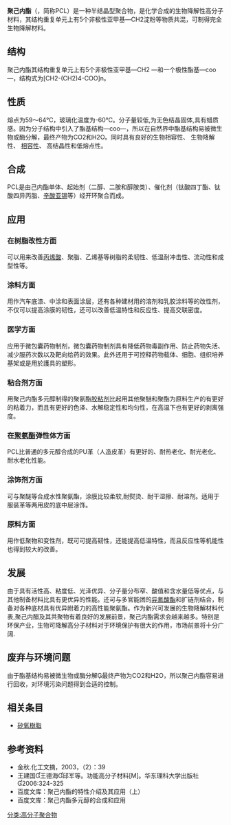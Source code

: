 {{multiple issues|
{{expand|time=2016-03-25T07:32:30+00:00}}
{{expert|time=2016-03-25T07:32:30+00:00}}
{{no footnotes|time=2016-03-25T07:32:30+00:00}}
}}
'''聚己内酯'''（{{lang-en|polycaprolactone}}，简称PCL）是一种半结晶型聚合物，是化学合成的生物降解性高分子材料，其结构重复单元上有5个非极性亚甲基—CH2淀粉等物质共混，可制得完全生物降解材料。
==结构==
聚己内酯其结构重复单元上有5个非极性亚甲基—CH2 —和一个极性酯基—coo—，结构式为[CH2-(CH2)4-COO]n。
==性质==
熔点为59～64℃，玻璃化温度为-60℃。分子量较低,为无色结晶固体,具有蜡质感。因为分子结构中引入了酯基结构—coo—，所以在自然界中酯基结构易被微生物或酶分解，最终产物为CO2和H2O。同时具有良好的生物相容性、 生物降解性、 [[相容性|相容性]]、 高结晶性和低熔点性。
==合成==
PCL是由己内酯单体、起始剂（二醇、二胺和醇胺类）、催化剂（钛酸四丁酯、钛酸四异丙脂、[[辛酸亚锡|辛酸亚锡]]等）经开环聚合而成。
==应用==
===在树脂改性方面===
可以用来改善[[丙烯酸|丙烯酸]]、聚脂、乙烯基等树脂的柔韧性、低温耐冲击性、流动性和成型性等。
===涂料方面===
用作汽车底漆、中涂和表面涂层，还有各种建材用的溶剂和乳胶涂料等的改性剂，不仅可以提高涂膜的韧性，还可以改善低温特性和反应性、提高交联密度。
===医学方面===
应用于微包囊药物制剂，微包囊药物制剂具有降低药物毒副作用、防止药物失活、减少服药次数以及靶向给药的效果。此外还用于可控释药物载体、细胞、组织培养基架或是用於護具的塑形。

===粘合剂方面===
用聚己内酯多元醇制得的聚氨酯[[胶粘剂|胶粘剂]]比起用其他聚醚和聚酯为原料生产的有更好的粘着力，而且有更好的色泽、水解稳定性和均匀性，在高温下也有更好的剥离强度。
===在[[聚氨酯|聚氨酯]]弹性体方面===
PCL比普通的多元醇合成的PU革（人造皮革）有更好的、耐热老化、耐光老化、耐水老化性能。
===涂饰剂方面===
可与聚醚等合成水性聚氨酯，涂膜比较柔软,耐熨烫、耐干湿擦、耐溶剂。适用于服装革等两用皮的底中层涂饰。
===原料方面===
用作低聚物和变性剂，既可可提高韧性，还能提高低温特性，而且反应性等机能性也得到较大的改善。

==发展==
由于具有活性高、粘度低、光泽优异、分子量分布窄、酸值和含水量低等优点，与其他制备材料比具有更优异的性能。还可与多官能团的[[异氰酸酯|异氰酸酯]]和扩链剂结合，制备对各种底材具有优异附着力的高性能聚氨酯。作为新兴可发展的生物降解材料代表,聚己内醋及其共聚物有着良好的发展前景，聚己内酯需求会越来越多。特别是环保产业，生物可降解高分子材料对于环境保护有很大的作用，市场前景将十分广阔.
==废弃与环境问题==
由于酯基结构易被微生物或酶分解最终产物为CO2和H2O，所以聚己内酯容易进行回收，对环境污染问题得到合适的控制。
==相关条目==
*[[矽氧樹脂|矽氧樹脂]]
==参考资料==
*金秋.化工文摘，2003，（2）：39
*王建国王德海邱军等。功能高分子材料[M]。华东理科大学出版社2006:324-325
*百度文库：聚己内酯的特性介绍及其应用（上）
*百度文库：聚己内酯多元醇的合成和应用

[[分类:高分子聚合物|分类:高分子聚合物]]
